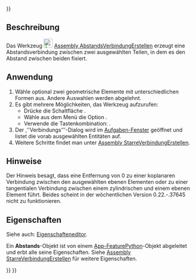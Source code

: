 <languages/>
{{UnfinishedDocu{{#translation:}}}}

{{Docnav
|[[Assembly_CreateJointBall/de|KugelgelenkErstellen]]
|[[Assembly_CreateJointParallel/de|ParallelVerbindungErstellen]]
|[[Assembly_Workbench/de|Assembly]]
|IconL=Assembly_CreateJointBall.svg
|IconR=Assembly_CreateJointParallel.svg
|IconC=Workbench_Assembly.svg
}}

{{GuiCommand/de
|Name=Assembly CreateJointDistance
|Name/de=Assembly StarreVerbindungErstellen
|MenuLocation=Assembly → Starre Verbindung
|Workbenches=[[Assembly_Workbench/de|Assembly]]
|Shortcut={{KEY|D}}
|Version=1.0
|SeeAlso=
}}

<span id="Description"></span>
==Beschreibung==

Das Werkzeug [[Image:Assembly_CreateJointDistance.svg|24px]] [[Assembly_CreateJointDistance/de|Assembly AbstandsVerbindungErstellen]] erzeugt eine Abstandsverbindung zwischen zwei ausgewählten Teilen, in dem es den Abstand zwischen beiden fixiert.

<span id="Usage"></span>
==Anwendung==

# Wähle optional zwei geometrische Elemente mit unterschiedlichen Formen aus. Andere Auswahlen werden abgelehnt.
# Es gibt mehrere Möglichkeiten, das Werkzeug aufzurufen:
#* Drücke die Schaltfläche {{Button|[[Image:Assembly_CreateJointDistance.svg|16px]] [[Assembly_CreateJointDistance/de| AbstandsVerbindungErstellen]]}}.
#* Wähle aus dem Menü die Option  {{MenuCommand|Assembly → [[Image:Assembly_CreateJointDistance.svg|16px]] Abstands-Verbindung}}.
#* Verwende die Tastenkombination: {{KEY|D}}.
# Der ‚''Verbindungs’’'-Dialog wird im  [[Task_panel/de|Aufgaben-Fenster]] geöffnet und  listet die vorab ausgewählten Entitäten auf.
# Weitere Schritte findet man unter [[Assembly_CreateJointFixed/de#Anwendung|Assembly StarreVerbindungErstellen]].

<span id="Notes"></span>
==Hinweise==

Der Hinweis besagt, dass eine Entfernung von 0 zu einer koplanaren Verbindung zwischen den ausgewählten ebenen Elementen oder zu einer tangentialen Verbindung zwischen einem zylindrischen und einem ebenen Element führt. Beides scheint in der wöchentlichen Version 0.22.-.37645 nicht zu funktionieren.

<span id="Properties"></span>
==Eigenschaften==

Siehe auch: [[Property_editor/de|Eigenschafteneditor]].

Ein '''Abstands'''-Objekt ist von einem [[App_FeaturePython/de|App-FeaturePython]]-Objekt abgeleitet und erbt alle seine Eigenschaften. Siehe [[Assembly_CreateJointFixed/de#Eigenschaften|Assembly StarreVerbindungErstellen]] für weitere Eigenschaften.


{{Docnav
|[[Assembly_CreateJointBall/de|KugelgelenkErstellen]]
|[[Assembly_CreateJointParallel/de|ParallelVerbindungErstellen]]
|[[Assembly_Workbench/de|Assembly]]
|IconL=Assembly_CreateJointBall.svg
|IconR=Assembly_CreateJointParallel.svg
|IconC=Workbench_Assembly.svg
}}

{{Assembly_Tools_navi{{#translation:}}}}
{{Userdocnavi{{#translation:}}}}